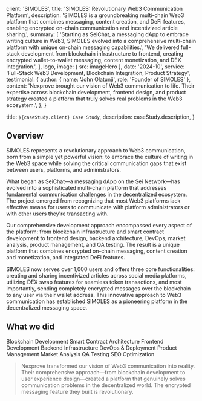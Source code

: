 
  client: 'SIMOLES',
  title: 'SIMOLES: Revolutionary Web3 Communication Platform',
  description:
    'SIMOLES is a groundbreaking multi-chain Web3 platform that combines messaging, content creation, and DeFi features, enabling encrypted on-chain communication and incentivized article sharing.',
  summary: [
    'Starting as SeiChat, a messaging dApp to embrace writing culture in Web3, SIMOLES evolved into a comprehensive multi-chain platform with unique on-chain messaging capabilities.',
    'We delivered full-stack development from blockchain infrastructure to frontend, creating encrypted wallet-to-wallet messaging, content monetization, and DEX integration.',
  ],
  logo,
  image: { src: imageHero },
  date: '2024-10',
  service: 'Full-Stack Web3 Development, Blockchain Integration, Product Strategy',
  testimonial: {
    author: { name: 'John Olatunji', role: 'Founder of SIMOLES' },
    content:
      'Nexprove brought our vision of Web3 communication to life. Their expertise across blockchain development, frontend design, and product strategy created a platform that truly solves real problems in the Web3 ecosystem.',
  },
}

  title: `${caseStudy.client} Case Study`,
  description: caseStudy.description,
}

## Overview

SIMOLES represents a revolutionary approach to Web3 communication, born from a simple yet powerful vision: to embrace the culture of writing in the Web3 space while solving the critical communication gaps that exist between users, platforms, and administrators.

What began as SeiChat—a messaging dApp on the Sei Network—has evolved into a sophisticated multi-chain platform that addresses fundamental communication challenges in the decentralized ecosystem. The project emerged from recognizing that most Web3 platforms lack effective means for users to communicate with platform administrators or with other users they're transacting with.

Our comprehensive development approach encompassed every aspect of the platform: from blockchain infrastructure and smart contract development to frontend design, backend architecture, DevOps, market analysis, product management, and QA testing. The result is a unique platform that combines encrypted on-chain messaging, content creation and monetization, and integrated DeFi features.

SIMOLES now serves over 1,000 users and offers three core functionalities: creating and sharing incentivized articles across social media platforms, utilizing DEX swap features for seamless token transactions, and most importantly, sending completely encrypted messages over the blockchain to any user via their wallet address. This innovative approach to Web3 communication has established SIMOLES as a pioneering platform in the decentralized messaging space.

## What we did

<TagList>
  <TagListItem>Blockchain Development</TagListItem>
  <TagListItem>Smart Contract Architecture</TagListItem>
  <TagListItem>Frontend Development</TagListItem>
  <TagListItem>Backend Infrastructure</TagListItem>
  <TagListItem>DevOps & Deployment</TagListItem>
  <TagListItem>Product Management</TagListItem>
  <TagListItem>Market Analysis</TagListItem>
  <TagListItem>QA Testing</TagListItem>
  <TagListItem>SEO Optimization</TagListItem>
</TagList>

<Blockquote
  author={{ name: 'John Olatunji', role: 'Founder of SIMOLES' }}
  image={{ src: imageJohnOlatunji }}
>
  Nexprove transformed our vision of Web3 communication into reality. Their comprehensive approach—from blockchain development to user experience design—created a platform that genuinely solves communication problems in the decentralized world. The encrypted messaging feature they built is revolutionary.
</Blockquote>

<StatList>
  <StatListItem value="1000+" label="Active users" />
  <StatListItem value="Multi-chain" label="Platform support" />
  <StatListItem value="100%" label="On-chain encryption" />
  <StatListItem value="SEO" label="Optimized" />
</StatList>
